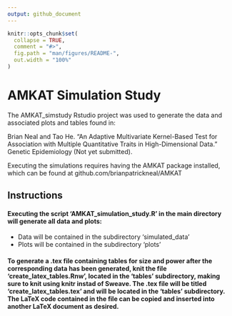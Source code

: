 ```yaml
---
output: github_document
---
```


<!-- README.md is generated from README.Rmd. Please edit that file -->

```r
knitr::opts_chunk$set(
  collapse = TRUE,
  comment = "#>",
  fig.path = "man/figures/README-",
  out.width = "100%"
)
```

# AMKAT Simulation Study

<!-- badges: start -->
<!-- badges: end -->

The AMKAT_simstudy Rstudio project was used to generate the data and associated plots and tables found in:

Brian Neal and Tao He. "An Adaptive Multivariate Kernel-Based Test for Association with Multiple Quantitative Traits in High-Dimensional Data." Genetic Epidemiology (Not yet submitted).

Executing the simulations requires having the AMKAT package installed, which can be found at github.com/brianpatrickneal/AMKAT


## Instructions

#### Executing the script 'AMKAT_simulation_study.R' in the main directory will generate all data and plots:
* Data will be contained in the subdirectory 'simulated_data'
* Plots will be contained in the subdirectory 'plots'

#### To generate a .tex file containing tables for size and power after the corresponding data has been generated, knit the file 'create_latex_tables.Rnw', located in the 'tables' subdirectory, making sure to knit using knitr instad of Sweave. The .tex file will be titled 'create_latex_tables.tex' and will be located in the 'tables' subdirectory. The LaTeX code contained in the file can be copied and inserted into another LaTeX document as desired.
